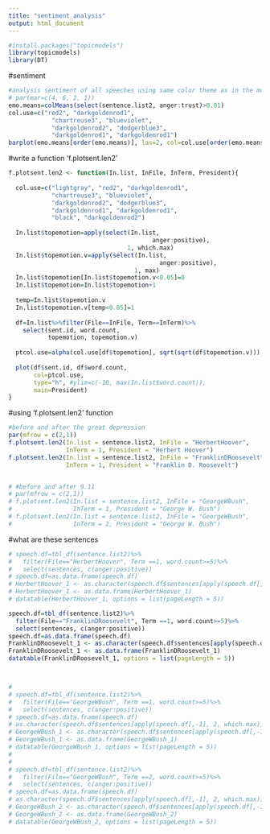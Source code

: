 ```yaml
---
title: "sentiment_analysis"
output: html_document
---
```

```r
#install.packages("topicmodels")
library(topicmodels)
library(DT)
```


#sentiment
```r
#analysis sentiment of all speeches using same color theme as in the movie "Inside Out."
# par(mar=c(4, 6, 2, 1))
emo.means=colMeans(select(sentence.list2, anger:trust)>0.01)
col.use=c("red2", "darkgoldenrod1", 
            "chartreuse3", "blueviolet",
            "darkgoldenrod2", "dodgerblue3", 
            "darkgoldenrod1", "darkgoldenrod1")
barplot(emo.means[order(emo.means)], las=2, col=col.use[order(emo.means)], horiz=T, main="Speeches")
```


#write a function 'f.plotsent.len2'
```r
f.plotsent.len2 <- function(In.list, InFile, InTerm, President){
  
  col.use=c("lightgray", "red2", "darkgoldenrod1", 
            "chartreuse3", "blueviolet",
            "darkgoldenrod2", "dodgerblue3", 
            "darkgoldenrod1", "darkgoldenrod1",
            "black", "darkgoldenrod2")
  
  In.list$topemotion=apply(select(In.list, 
                                        anger:positive), 
                                 1, which.max)
  In.list$topemotion.v=apply(select(In.list,
                                          anger:positive), 
                                   1, max)
  In.list$topemotion[In.list$topemotion.v<0.05]=0
  In.list$topemotion=In.list$topemotion+1
  
  temp=In.list$topemotion.v
  In.list$topemotion.v[temp<0.05]=1
  
  df=In.list%>%filter(File==InFile, Term==InTerm)%>%
    select(sent.id, word.count, 
           topemotion, topemotion.v)
  
  ptcol.use=alpha(col.use[df$topemotion], sqrt(sqrt(df$topemotion.v)))
  
  plot(df$sent.id, df$word.count, 
       col=ptcol.use,
       type="h", #ylim=c(-10, max(In.list$word.count)),
       main=President)
}
```
#using 'f.plotsent.len2' function
```r
#before and after the great depression
par(mfrow = c(2,1))
f.plotsent.len2(In.list = sentence.list2, InFile = "HerbertHoover", 
                InTerm = 1, President = "Herbert Hoover")
f.plotsent.len2(In.list = sentence.list2, InFile = "FranklinDRoosevelt", 
                InTerm = 1, President = "Franklin D. Roosevelt")


# #before and after 9.11
# par(mfrow = c(2,1))
# f.plotsent.len2(In.list = sentence.list2, InFile = "GeorgeWBush", 
#                 InTerm = 1, President = "George W. Bush")
# f.plotsent.len2(In.list = sentence.list2, InFile = "GeorgeWBush", 
#                 InTerm = 2, President = "George W. Bush")
```

#what are these sentences
```r
# speech.df=tbl_df(sentence.list2)%>%
#   filter(File=="HerbertHoover", Term ==1, word.count>=5)%>%
#   select(sentences, c(anger:positive))
# speech.df=as.data.frame(speech.df)
# HerbertHoover_1 <- as.character(speech.df$sentences[apply(speech.df[,-1], 2, which.max)])
# HerbertHoover_1 <- as.data.frame(HerbertHoover_1)
# datatable(HerbertHoover_1, options = list(pageLength = 5))

speech.df=tbl_df(sentence.list2)%>%
  filter(File=="FranklinDRoosevelt", Term ==1, word.count>=5)%>%
  select(sentences, c(anger:positive))
speech.df=as.data.frame(speech.df)
FranklinDRoosevelt_1 <- as.character(speech.df$sentences[apply(speech.df[,-1], 2, which.max)])
FranklinDRoosevelt_1 <- as.data.frame(FranklinDRoosevelt_1)
datatable(FranklinDRoosevelt_1, options = list(pageLength = 5))



# 
# speech.df=tbl_df(sentence.list2)%>%
#   filter(File=="GeorgeWBush", Term ==1, word.count>=5)%>%
#   select(sentences, c(anger:positive))
# speech.df=as.data.frame(speech.df)
# as.character(speech.df$sentences[apply(speech.df[,-1], 2, which.max)])
# GeorgeWBush_1 <- as.character(speech.df$sentences[apply(speech.df[,-1], 2, which.max)])
# GeorgeWBush_1 <- as.data.frame(GeorgeWBush_1)
# datatable(GeorgeWBush_1, options = list(pageLength = 5))
# 
# 
# speech.df=tbl_df(sentence.list2)%>%
#   filter(File=="GeorgeWBush", Term ==2, word.count>=5)%>%
#   select(sentences, c(anger:positive))
# speech.df=as.data.frame(speech.df)
# as.character(speech.df$sentences[apply(speech.df[,-1], 2, which.max)])
# GeorgeWBush_2 <- as.character(speech.df$sentences[apply(speech.df[,-1], 2, which.max)])
# GeorgeWBush_2 <- as.data.frame(GeorgeWBush_2)
# datatable(GeorgeWBush_2, options = list(pageLength = 5))
```